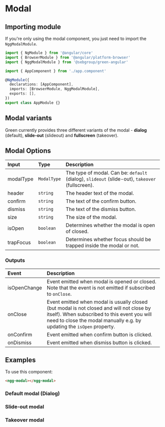 
# Modal 

## Importing module

If you're only using the modal component, you just need to import the `NggModalModule`.

```typescript
import { NgModule } from '@angular/core'
import { BrowserModule } from '@angular/platform-browser'
import { NggModalModule } from '@sebgroup/green-angular'

import { AppComponent } from './app.component'

@NgModule({
  declarations: [AppComponent],
  imports: [BrowserModule, NggModalModule],
  exports: [],
})
export class AppModule {}
```

## Modal variants

Green currently provides three different variants of the modal - **dialog** (default), **slide-out** (slideout) and **fullscreen** (takeover).

## Modal Options

|Input|Type|Description|
|:--------|:----------|:------|
|modalType|`ModalType`|The type of modal. Can be: `default` (dialog), `slideout` (slide-out), `takeover` (fullscreen).|
|header|`string`|The header text of the modal.|
|confirm|`string`|The text of the confirm button.|
|dismiss|`string`|The text of the dismiss button.|
|size|`string`|The size of the modal.|
|isOpen|`boolean`|Determines whether the modal is open of closed.|
|trapFocus|`boolean`|Determines whether focus should be trapped inside the modal or not.|

### Outputs

|Event|Description|
|:--------|:------|
|isOpenChange|Event emitted when modal is opened or closed. Note that the event is not emitted if subscribed to `onClose`.|
|onClose|Event emitted when modal is usually closed (but modal is not closed and will not close by itself). When subscribed to this event you will need to close the modal manually e.g. by updating the `isOpen` property.|
|onConfirm|Event emitted when confirm button is clicked.|
|onDismiss|Event emitted when dismiss button is clicked.|

## Examples

To use this component:

```html
<ngg-modal></ngg-modal>
```

### Default modal (Dialog)

<Canvas>
  <Story id="components-modal--default" />
</Canvas>

### Slide-out modal

<Canvas>
  <Story id="components-modal--slideout" />
</Canvas>

### Takeover modal

<Canvas>
  <Story id="components-modal--takeover" />
</Canvas>
